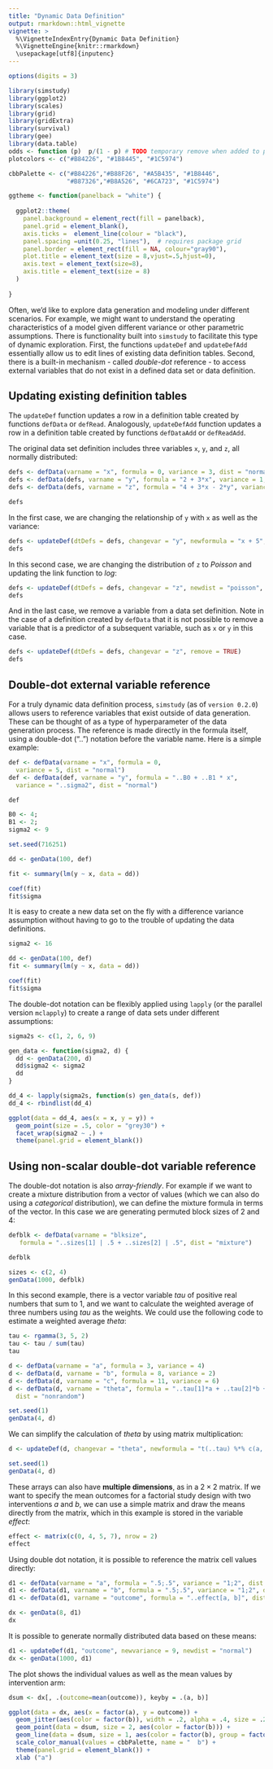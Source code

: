 ```yaml
---
title: "Dynamic Data Definition"
output: rmarkdown::html_vignette
vignette: >
  %\VignetteIndexEntry{Dynamic Data Definition}
  %\VignetteEngine{knitr::rmarkdown}
  \usepackage[utf8]{inputenc}
---
```


```r
options(digits = 3)

library(simstudy)
library(ggplot2)
library(scales)
library(grid)
library(gridExtra)
library(survival)
library(gee)
library(data.table)
odds <- function (p)  p/(1 - p) # TODO temporary remove when added to package
plotcolors <- c("#B84226", "#1B8445", "#1C5974")

cbbPalette <- c("#B84226","#B88F26", "#A5B435", "#1B8446",
                "#B87326","#B8A526", "#6CA723", "#1C5974") 

ggtheme <- function(panelback = "white") {
  
  ggplot2::theme(
    panel.background = element_rect(fill = panelback),
    panel.grid = element_blank(),
    axis.ticks =  element_line(colour = "black"),
    panel.spacing =unit(0.25, "lines"),  # requires package grid
    panel.border = element_rect(fill = NA, colour="gray90"), 
    plot.title = element_text(size = 8,vjust=.5,hjust=0),
    axis.text = element_text(size=8),
    axis.title = element_text(size = 8)
  )  
  
}

```

Often, we'd like to explore data generation and modeling under different scenarios. For example, we might want to understand the operating characteristics of a model given different variance or other parametric assumptions. There is functionality built into `simstudy` to facilitate this type of dynamic exploration. First, the functions `updateDef` and `updateDefAdd` essentially allow us to edit lines of existing data definition tables. Second, there is a built-in mechanism - called *double-dot*  reference - to access external variables that do not exist in a defined data set or data definition.

## Updating existing definition tables

The `updateDef` function updates a row in a definition table created by functions `defData` or `defRead`. Analogously, `updateDefAdd` function updates a row in a definition table created by functions `defDataAdd` or `defReadAdd`. 

The original data set definition includes three variables `x`, `y`, and `z`, all normally distributed:

```r
defs <- defData(varname = "x", formula = 0, variance = 3, dist = "normal")
defs <- defData(defs, varname = "y", formula = "2 + 3*x", variance = 1, dist = "normal")
defs <- defData(defs, varname = "z", formula = "4 + 3*x - 2*y", variance = 1, dist = "normal")

defs
```

In the first case, we are changing the relationship of `y` with `x` as well as the variance:

```r
defs <- updateDef(dtDefs = defs, changevar = "y", newformula = "x + 5", newvariance = 2)
defs
```

In this second case, we are changing the distribution of `z` to *Poisson* and updating the link function to *log*:

```r
defs <- updateDef(dtDefs = defs, changevar = "z", newdist = "poisson", newlink = "log")
defs
```

And in the last case, we remove a variable from a data set definition. Note in the case of a definition created by `defData` that it is not possible to remove a variable that is a predictor of a subsequent variable, such as `x` or `y` in this case.

```r
defs <- updateDef(dtDefs = defs, changevar = "z", remove = TRUE)
defs
```

## Double-dot external variable reference

For a truly dynamic data definition process, `simstudy` (as of `version 0.2.0`) allows users to reference variables that exist outside of data generation. These can be thought of as a type of hyperparameter of the data generation process. The reference is made directly in the formula itself, using a double-dot ("..") notation before the variable name. Here is a simple example:

```r
def <- defData(varname = "x", formula = 0, 
  variance = 5, dist = "normal")
def <- defData(def, varname = "y", formula = "..B0 + ..B1 * x", 
  variance = "..sigma2", dist = "normal")

def
```

```r
B0 <- 4;
B1 <- 2;
sigma2 <- 9

set.seed(716251)

dd <- genData(100, def)

fit <- summary(lm(y ~ x, data = dd))

coef(fit)
fit$sigma
```

It is easy to create a new data set on the fly with a difference variance assumption without having to go to the trouble of updating the data definitions.

```r
sigma2 <- 16

dd <- genData(100, def)
fit <- summary(lm(y ~ x, data = dd))

coef(fit)
fit$sigma
```

The double-dot notation can be flexibly applied using `lapply` (or the parallel version `mclapply`) to create a range of data sets under different assumptions:

```r
sigma2s <- c(1, 2, 6, 9)

gen_data <- function(sigma2, d) {
  dd <- genData(200, d)
  dd$sigma2 <- sigma2
  dd
}

dd_4 <- lapply(sigma2s, function(s) gen_data(s, def))
dd_4 <- rbindlist(dd_4)

ggplot(data = dd_4, aes(x = x, y = y)) +
  geom_point(size = .5, color = "grey30") +
  facet_wrap(sigma2 ~ .) +
  theme(panel.grid = element_blank())
```

## Using non-scalar double-dot variable reference

The double-dot notation is also *array-friendly*. For example if we want to create a mixture distribution from a vector of values (which we can also do using a *categorical* distribution), we can define the mixture formula in terms of the vector. In this case we are generating permuted block sizes of 2 and 4:

```r
defblk <- defData(varname = "blksize", 
   formula = "..sizes[1] | .5 + ..sizes[2] | .5", dist = "mixture")

defblk
```

```r
sizes <- c(2, 4)
genData(1000, defblk)
```

In this second example, there is a vector variable *tau* of positive real numbers that sum to 1, and we want to calculate the weighted average of three numbers using *tau* as the weights. We could use the following code to estimate a weighted average *theta*:

```r
tau <- rgamma(3, 5, 2)
tau <- tau / sum(tau)
tau

d <- defData(varname = "a", formula = 3, variance = 4)
d <- defData(d, varname = "b", formula = 8, variance = 2)
d <- defData(d, varname = "c", formula = 11, variance = 6)
d <- defData(d, varname = "theta", formula = "..tau[1]*a + ..tau[2]*b + ..tau[3]*c", 
  dist = "nonrandom")

set.seed(1)
genData(4, d)
```

We can simplify the calculation of *theta* by using matrix multiplication:

```r
d <- updateDef(d, changevar = "theta", newformula = "t(..tau) %*% c(a, b, c)")

set.seed(1)
genData(4, d)
```

These arrays can also have **multiple dimensions**, as in a $2 \times 2$ matrix. If we want to specify the mean outcomes for a factorial study design with two interventions $a$ and $b$, we can use a simple matrix and draw the means directly from the matrix, which in this example is stored in the variable *effect*:

```r
effect <- matrix(c(0, 4, 5, 7), nrow = 2)
effect
```

Using double dot notation, it is possible to reference the matrix cell values directly:

```r
d1 <- defData(varname = "a", formula = ".5;.5", variance = "1;2", dist = "categorical")
d1 <- defData(d1, varname = "b", formula = ".5;.5", variance = "1;2", dist = "categorical")
d1 <- defData(d1, varname = "outcome", formula = "..effect[a, b]", dist="nonrandom")
```

```r
dx <- genData(8, d1)
dx
```

It is possible to generate normally distributed data based on these means:

```r
d1 <- updateDef(d1, "outcome", newvariance = 9, newdist = "normal")
dx <- genData(1000, d1)
```

The plot shows the individual values as well as the mean values by intervention arm:

```r
dsum <- dx[, .(outcome=mean(outcome)), keyby = .(a, b)]

ggplot(data = dx, aes(x = factor(a), y = outcome)) +
  geom_jitter(aes(color = factor(b)), width = .2, alpha = .4, size = .2) +
  geom_point(data = dsum, size = 2, aes(color = factor(b))) + 
  geom_line(data = dsum, size = 1, aes(color = factor(b), group = factor(b))) +
  scale_color_manual(values = cbbPalette, name = "  b") +
  theme(panel.grid = element_blank()) +
  xlab ("a")
```




